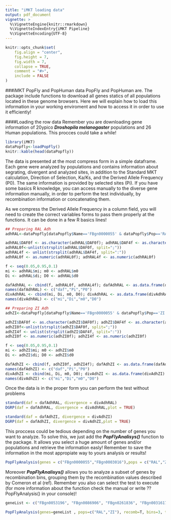 ```yaml
---
title: "iMKT loading data"
output: pdf_document
vignette: >
  %\VignetteEngine{knitr::rmarkdown}
  %\VignetteIndexEntry{iMKT Pipeline}
  %\VignetteEncoding{UTF-8}
---
```

```r
knitr::opts_chunk$set(
	fig.align = "center",
	fig.height = 7,
	fig.width = 7,
	collapse = TRUE,
	comment = "#>",
	include = FALSE
)
```

###iMKT PopFly and PopHuman data
PopFly and PopHuman are. The package include functions to download all genes statics of all populations located in these genome browsers. Here we will explain how to load this information in your working enviroment and how to access it in order to use it efficiently!

####Loading the row data
Remember you are downloading gene information of 20ypico ***Droshopila melanogaster*** populations and 26 Human populations. This procces could take a while!
```r
library(iMKT)
dataPopfly<-loadPopFly()
knitr::kable(head(dataPopfly))
```

The data is presented at the most compress form in a simple dataframe. Each gene were analyzed by populations and contains information about segrating, divergent and analyzed sites, in addition to the Standard MKT calculation, Direction of Selection, Ka/Ks, and the Derived Allele Frequency (P0). The same information is provided by selected sites (Pi). If you have some basics R knowledge, you can access manually to the diverse gene information manually, in order to perform the test individually, by recombination information or concatenating them.

As we compress the Derived Allele Frequency in a column field, you will need to create the correct variables forms to pass them properly at the functions. It can be done in a few R basics lines!

```r
## Preparing RAL Adh
adhRAL<-dataPopfly[dataPopfly$Name=='FBgn0000055' & dataPopfly$Pop=='RAL',]

adhRAL$DAF0f <- as.character(adhRAL$DAF0f); adhRAL$DAF4f <- as.character(adhRAL$DAF4f)
adhRAL0f<-unlist(strsplit(adhRAL$DAF0f, split=";"))
adhRAL4f <- unlist(strsplit(adhRAL$DAF4f, split=":"))
adhRAL0f <- as.numeric(adhRAL0f); adhRAL4f <- as.numeric(adhRAL0f)

f <- seq(0.05,0.95,0.1)
mi <- adhRAL$mi; m0 <- adhRAL$m0
Di <- adhRAL$di; D0 <- adhRAL$d0

dafAdhRAL <- cbind(f, adhRAL0f, adhRAL4f); dafAdhRAL <- as.data.frame(dafAdhRAL)
names(dafAdhRAL) <- c("daf","Pi","P0")
divAdhRAL <- cbind(mi, Di, m0, D0); divAdhRAL <- as.data.frame(divAdhRAL)
names(divAdhRAL) <- c("mi","Di","m0","D0")

## Preparing ZI Adh
adhZI<-dataPopfly[dataPopfly$Name=='FBgn0000055' & dataPopfly$Pop=='ZI',]

adhZI$DAF0f <- as.character(adhZI$DAF0f); adhZI$DAF4f <- as.character(adhZI$DAF4f)
adhZI0f<-unlist(strsplit(adhZI$DAF0f, split=";"))
adhZI4f <- unlist(strsplit(adhZI$DAF4f, split=":"))
adhZI0f <- as.numeric(adhZI0f); adhZI4f <- as.numeric(adhZI0f)

f <- seq(0.05,0.95,0.1)
mi <- adhZI$mi; m0 <- adhZI$m0
Di <- adhZI$di; D0 <- adhZI$d0

dafAdhZI <- cbind(f, adhZI0f, adhZI4f); dafAdhZI <- as.data.frame(dafAdhZI)
names(dafAdhZI) <- c("daf","Pi","P0")
divAdhZI <- cbind(mi, Di, m0, D0); divAdhZI <- as.data.frame(divAdhZI)
names(divAdhZI) <- c("mi","Di","m0","D0")
```
Once the data is in the proper form you can perform the test without problems


```r
standard(daf = dafAdhRAL, divergence = divAdhRAL)
DGRP(daf = dafAdhRAL, divergence = divAdhRAL,plot = TRUE)
```

```r
standard(daf = dafAdhZI, divergence = divAdhZI)
DGRP(daf = dafAdhZI, divergence = divAdhZI,plot = TRUE)
```

This proccess could be tedious depending on the number of genes you want to analyze. To solve this, we just add the ***PopFlyAnalisys()*** function to the package. It allows you select a huge amount of genes and/or populations and retrieve the information easly! Remember to save the information in the most appropiate way to yours analysis or results!

```r
PopFlyAnalysis(genes = c("FBgn0000055","FBgn0003016"),pops = c("RAL","ZI","FR"),recomb = F)
```

Moreover ***PopFlyAnalisys()*** allows you to analyze a subset of genes by recombination bins, grouping them by the recombination values described by Comeron et al (ref). Remember you also can select the test to execute (for more information about the function check the manual or write ??PopFlyAnalysis() in your console)!

```r
geneList <- c("FBgn0053196", "FBgn0086906", "FBgn0261836", "FBgn0031617","FBgn0260965", "FBgn0028899", "FBgn0052580", "FBgn0036181","FBgn0263077", "FBgn0013733", "FBgn0031857", "FBgn0037836")

PopFlyAnalysis(genes=geneList , pops=c("RAL","ZI"), recomb=T, bins=3, test="DGRP")
```






















